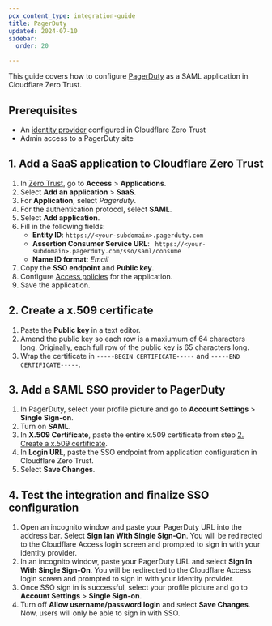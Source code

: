 ```yaml
---
pcx_content_type: integration-guide
title: PagerDuty
updated: 2024-07-10
sidebar:
  order: 20

---
```


This guide covers how to configure [PagerDuty](https://support.pagerduty.com/docs/sso) as a SAML application in Cloudflare Zero Trust.

## Prerequisites

* An [identity provider](/cloudflare-one/identity/idp-integration/) configured in Cloudflare Zero Trust
* Admin access to a PagerDuty site

## 1. Add a SaaS application to Cloudflare Zero Trust

1. In [Zero Trust](https://one.dash.cloudflare.com), go to **Access** > **Applications**.
2. Select **Add an application** > **SaaS**.
3. For **Application**, select *Pagerduty*.
4. For the authentication protocol, select **SAML**.
5. Select **Add application**.
6. Fill in the following fields:
   * **Entity ID**: `https://<your-subdomain>.pagerduty.com`
   * **Assertion Consumer Service URL**: ` https://<your-subdomain>.pagerduty.com/sso/saml/consume`
   * **Name ID format**: *Email*
7. Copy the **SSO endpoint** and **Public key**.
8. Configure [Access policies](/cloudflare-one/policies/access/) for the application.
9. Save the application.

## 2. Create a x.509 certificate

1. Paste the **Public key** in a text editor.
2. Amend the public key so each row is a maxiumum of 64 characters long. Originally, each full row of the public key is 65 characters long.
3. Wrap the certificate in `-----BEGIN CERTIFICATE-----` and `-----END CERTIFICATE-----`.

## 3. Add a SAML SSO provider to PagerDuty

1. In PagerDuty, select your profile picture and go to **Account Settings** > **Single Sign-on**.
2. Turn on **SAML**.
3. In **X.509 Certificate**, paste the entire x.509 certificate from step [2. Create a x.509 certificate](#2-create-a-x509-certificate).
4. In **Login URL**, paste the SSO endpoint from application configuration in Cloudflare Zero Trust.
5. Select **Save Changes**.

## 4. Test the integration and finalize SSO configuration

1. Open an incognito window and paste your PagerDuty URL into the address bar. Select **Sign Ian With Single Sign-On**. You will be redirected to the Cloudflare Access login screen and prompted to sign in with your identity provider.
2. In an incognito window, paste your PagerDuty URL and select **Sign In With Single Sign-On**. You will be redirected to the Cloudflare Access login screen and prompted to sign in with your identity provider.
3. Once SSO sign in is successful, select your profile picture and go to **Account Settings** > **Single Sign-on**.
4. Turn off **Allow username/password login** and select **Save Changes**. Now, users will only be able to sign in with SSO.
